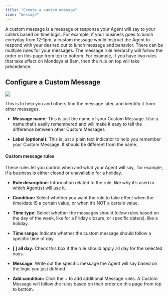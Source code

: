 ```yaml
---
title: "Create a custom message"
icon: "message"
---
```


A custom message is a message or response your Agent will say to your callers based on time logic. For example, if your business goes to lunch everyday from 12-1pm, a custom message would instruct the Agent to respond with your desired out to lunch message and behavior. There can be multiple rules for your messages. The message rule hierarchy will follow the order on this page from top to bottom. For example, if you have two rules that take effect on Mondays at 8am, then the rule on top will take precedence.

## Configure a Custom Message

![](/images/create_custom_message.jpg)

This is to help you and others find the message later, and identify it from other messages.

* **Message name:** This is just the name of your Custom Message. Use a name that’s easily remembered and will make it easy to tell the difference between other Custom Messages

* **Label (optional):** This is just a plain text indicator to help you remember your Custom Message. It should be different from the name.

#### Custom message rules

These rules let you control when and what your Agent will say,  for example, if a business is either closed or unavailable for a holiday. 

* **Rule description**: Information related to the rule, like why it’s used or which Agent(s) will use it. 

* **Condition:** Select whether you want the rule to take effect when the time/date IS a certain value, or when it’s NOT a certain value. 

* **Time type:** Select whether the messages should follow rules based on the day of the week, like for a Friday closure, or specific date(s), like a holiday. 

* **Time range:** Indicate whether the custom message should follow a specific time of day

* **\[ ] all day:** Check this box if the rule should apply all day for the selected days.

* **Message**: Write out the specific message the Agent will say based on the logic you just defined. 

* **Add condition:** Click the + to add additional Message rules. A Custom Message will follow the rules based on their order on this page from top to bottom.